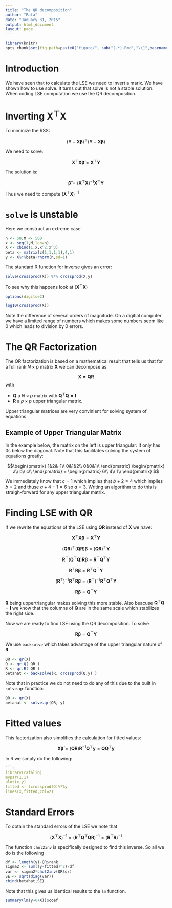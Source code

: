 ```yaml
---
title: "The QR decomposition"
author: "Rafa"
date: "January 31, 2015"
output: html_document
layout: page
---
```


```r
library(knitr)
opts_chunk$set(fig.path=paste0("figure/", sub("(.*).Rmd","\\1",basename(knitr:::knit_concord$get('infile'))), "-"))
```

# Introduction

We have seen that to calculate the LSE we need to invert a marix. We have shown how to use solve. It turns out that solve is not a stable solution. When coding LSE computation we use the QR decomposition.


# Inverting $\mathbf{X^\top X}$


To miminize the RSS: 

$$
(\mathbf{Y}-\mathbf{X}\boldsymbol{\beta})^\top
(\mathbf{Y}-\mathbf{X}\boldsymbol{\beta})
$$

We need to solve:

$$
\mathbf{X}^\top \mathbf{X} \boldsymbol{\hat{\beta}} = \mathbf{X}^\top \mathbf{Y}   
$$

The solution is: 

$$
\boldsymbol{\hat{\beta}} = (\mathbf{X}^\top \mathbf{X})^{-1} \mathbf{X}^\top \mathbf{Y}   
$$

Thus  we need to compute $(\mathbf{X}^\top \mathbf{X})^{-1}$

# `solve` is unstable

Here we construct an extreme case 
```r
n <- 50;M <- 500
x <- seq(1,M,len=n)
X <- cbind(1,x,x^2,x^3)
beta <- matrix(c(1,1,1,1),4,1)
y <- X%*%beta+rnorm(n,sd=1)
```

The standard R function for inverse gives an error:
```r
solve(crossprod(X)) %*% crossprod(X,y)
```

To see why this happens look at $(\mathbf{X}^\top \mathbf{X})$
```r
options(digits=2)
```

```r
log10(crossprod(X))
```

Note the difference of several orders of magnitude. On a digitial computer we have a limited range of numbers which makes some numbers seem like 0 which leads to division by 0 errors.

# The QR Factorization 

The QR factorization is based on a mathematical result that tells us that for a full rank $N\times p$ matrix $\mathbf{X}$ we can decompose as

$$
\mathbf{X = QR}$$
with 

* $\mathbf{Q}$ a $N \times p$ matrix with  $\mathbf{Q^\top Q=I}$
* $\mathbf{R}$ a $p \times p$ upper triangular matrix.

Upper triangular matrices are very convinient for solving system of equations.

## Example of Upper Triangular Matrix

In the example below, the matrix on the left is upper triangular: It only has 0s below the diagonal.
Note that this facilitates solving the system of equations greatly:

$$\begin{pmatrix}
1&2&-1\\
0&1&2\\
0&0&1\\
\end{pmatrix}
\begin{pmatrix}
a\\
b\\
c\\
\end{pmatrix}
=
\begin{pmatrix}
6\\
4\\
1\\
\end{pmatrix}
$$

We immediately know that 
$c=1$ which implies that $b+2=4$ which implies  $b=2$ and thuse $a+4-1=6$ so $a = 3$. Writing an algorithm to do this is straigh-forward for any upper triangular matrix.

# Finding LSE with QR 

If we rewrite the equations of the LSE using $\mathbf{QR}$ instead of $\mathbf{X}$ we have:

$$\mathbf{X}^\top \mathbf{X} \boldsymbol{\beta} = \mathbf{X}^\top \mathbf{Y}$$

$$(\mathbf{Q}\mathbf{R})^\top (\mathbf{Q}\mathbf{R}) \boldsymbol{\beta} = (\mathbf{Q}\mathbf{R})^\top \mathbf{Y}$$

$$\mathbf{R}^\top (\mathbf{Q}^\top \mathbf{Q}) \mathbf{R} \boldsymbol{\beta} = \mathbf{R}^\top \mathbf{Q}^\top \mathbf{Y}$$

$$\mathbf{R}^\top \mathbf{R} \boldsymbol{\beta} = \mathbf{R}^\top \mathbf{Q}^\top \mathbf{Y}$$

$$(\mathbf{R}^\top)^{-1} \mathbf{R}^\top \mathbf{R} \boldsymbol{\beta} = (\mathbf{R}^\top)^{-1} \mathbf{R}^\top \mathbf{Q}^\top \mathbf{Y}$$

$$\mathbf{R} \boldsymbol{\beta} = \mathbf{Q}^\top \mathbf{Y}$$


$\mathbf{R}$ being uppertriangular makes solving this more stable. Also beacuse $\mathbf{Q}^\top\mathbf{Q}=\mathbf{I}$ we know that the columns of $\mathbf{Q}$ are in the same scale which stabilizes the right side. 

Now we are ready to find LSE using the QR decomposition. To solve 

$$\mathbf{R} \boldsymbol{\beta} = \mathbf{Q}^\top \mathbf{Y}$$

We use `backsolve` which takes advantage of the upper triangular nature of $\mathbf{R}$.
```r
QR <- qr(X)
Q <- qr.Q( QR )
R <- qr.R( QR )
betahat <- backsolve(R, crossprod(Q,y) ) 
```

Note that in practice we do not need to do any of this due to the built in `solve.qr` function:

```r
QR <- qr(X)
betahat <- solve.qr(QR, y)
```



# Fitted values

This factorization also simplifies the calculation for fitted values:

$$\mathbf{X}\boldsymbol{\hat{\beta}} = 
(\mathbf{QR})\mathbf{R}^{-1}\mathbf{Q}^\top \mathbf{y}= \mathbf{Q}\mathbf{Q}^\top\mathbf{y} $$

In R we simply do the following:
```r
```r
library(rafalib)
mypar(1,1)
plot(x,y)
fitted <- tcrossprod(Q)%*%y
lines(x,fitted,col=2)
```

# Standard Errors

To obtain the standard errors of the LSE we note that

$$(\mathbf{X^\top X})^{-1} = (\mathbf{R^\top Q^\top QR})^{-1} = (\mathbf{R^\top R})^{-1}$$

The function `chol2inv` is specifically designed to find this inverse. So all we do is the following

```r
df <- length(y)-QR$rank
sigma2 <- sum((y-fitted)^2)/df
var <- sigma2*chol2inv(QR$qr)
SE <- sqrt(diag(var))
cbind(betahat,SE)
```

Note that this gives us identical results to the `lm` function.

```r
summary(lm(y~0+X))$coef
```











